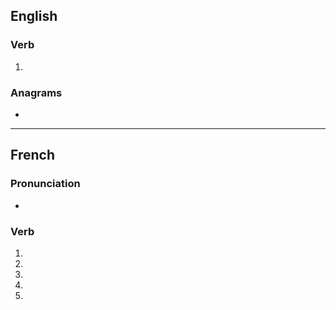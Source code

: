 {{also|salinisé}}

==English==

===Verb===
{{en-verb|salinises|salinising|salinised|salinised}}

# {{standard spelling of|from=non-Oxford British spelling|salinize|lang=en}}

===Anagrams===
* {{l|en|Silesian}}

----

==French==

===Pronunciation===
* {{homophones|salinisent|salinises|lang=fr}}

===Verb===
{{fr-verb form}}

# {{conjugation of|saliniser||1|s|pres|ind|lang=fr}}
# {{conjugation of|saliniser||3|s|pres|ind|lang=fr}}
# {{conjugation of|saliniser||1|s|pres|sub|lang=fr}}
# {{conjugation of|saliniser||3|s|pres|sub|lang=fr}}
# {{conjugation of|saliniser||2|s|imp|lang=fr}}